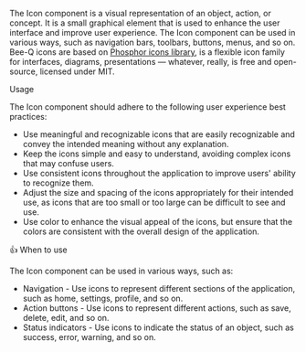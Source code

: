 
<Title>Icons</Title>

The Icon component is a visual representation of an object, action, or concept.
It is a small graphical element that is used to enhance the user interface and improve user experience.
The Icon component can be used in various ways, such as navigation bars, toolbars, buttons, menus, and so on.
Bee-Q icons are based on [Phosphor icons library](https://phosphoricons.com/), is a flexible icon family for interfaces, diagrams, presentations — whatever, really, is free and open-source, licensed under MIT.

<Subtitle>Usage</Subtitle>

The Icon component should adhere to the following user experience best practices:

- Use meaningful and recognizable icons that are easily recognizable and convey the intended meaning without any explanation.
- Keep the icons simple and easy to understand, avoiding complex icons that may confuse users.
- Use consistent icons throughout the application to improve users' ability to recognize them.
- Adjust the size and spacing of the icons appropriately for their intended use, as icons that are too small or too large can be difficult to see and use.
- Use color to enhance the visual appeal of the icons, but ensure that the colors are consistent with the overall design of the application.

<Subtitle>👍 When to use</Subtitle>

The Icon component can be used in various ways, such as:

- Navigation - Use icons to represent different sections of the application, such as home, settings, profile, and so on.
- Action buttons - Use icons to represent different actions, such as save, delete, edit, and so on.
- Status indicators - Use icons to indicate the status of an object, such as success, error, warning, and so on.

<Title>Properties</Title>

<ArgTypes of="bq-icon" />

<Stories title="Usage examples" />
